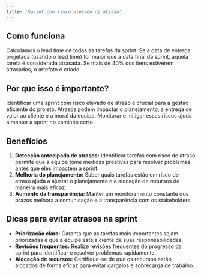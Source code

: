 ```yaml
---
title: 'Sprint com risco elevado de atraso'
---
```


## Como funciona

Calculamos o lead time de todas as tarefas da sprint. Se a data de entrega projetada (usando o lead time) for maior que a data final da sprint, aquela tarefa é considerada atrasada. Se mais de 40% dos itens estiverem atrasados, o artefato é criado.

## Por que isso é importante?

Identificar uma sprint com risco elevado de atraso é crucial para a gestão eficiente do projeto. Atrasos podem impactar o planejamento, a entrega de valor ao cliente e a moral da equipe. Monitorar e mitigar esses riscos ajuda a manter a sprint no caminho certo.

## Benefícios

1. **Detecção antecipada de atrasos:** Identificar tarefas com risco de atraso permite que a equipe tome medidas proativas para resolver problemas antes que eles impactem a sprint.
2. **Melhoria do planejamento:** Saber quais tarefas estão em risco de atraso ajuda a ajustar o planejamento e a alocação de recursos de maneira mais eficaz.
3. **Aumento da transparência:** Manter um monitoramento constante dos prazos melhora a comunicação e a transparência com os stakeholders.

## Dicas para evitar atrasos na sprint

- **Priorização clara:** Garanta que as tarefas mais importantes sejam priorizadas e que a equipe esteja ciente de suas responsabilidades.
- **Revisões frequentes:** Realize revisões frequentes do progresso da sprint para identificar e resolver problemas rapidamente.
- **Alocação de recursos:** Certifique-se de que os recursos estão alocados de forma eficaz para evitar gargalos e sobrecarga de trabalho.
